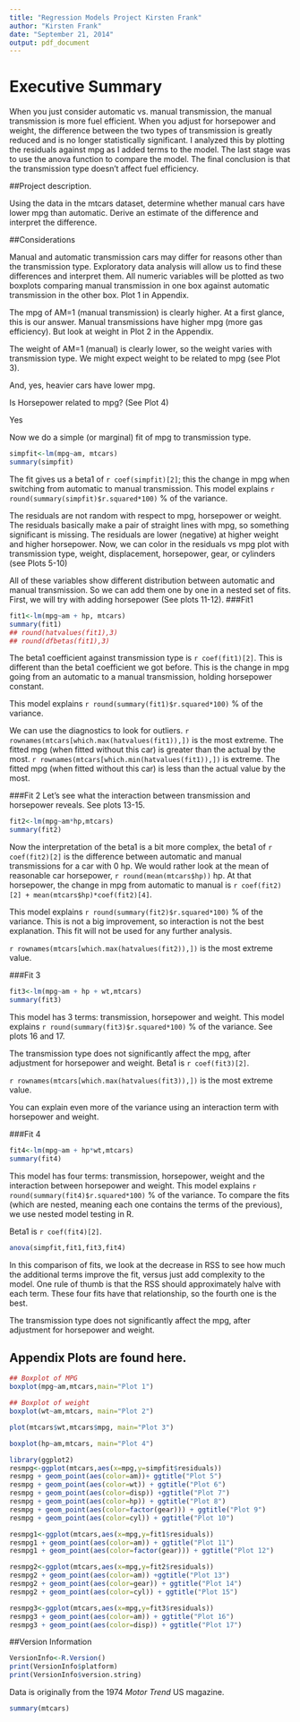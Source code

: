 ```yaml
---
title: "Regression Models Project Kirsten Frank"
author: "Kirsten Frank"
date: "September 21, 2014"
output: pdf_document
---
```


# Executive Summary
When you just consider automatic vs. manual transmission, the manual transmission is more fuel efficient. When you adjust for horsepower and weight, the difference between the two types of transmission is greatly reduced and is no longer statistically significant. I analyzed this by plotting the residuals against mpg as I added terms to the model. The last stage was to use the anova function to compare the model. The final conclusion is that the transmission type doesn't affect fuel efficiency.

##Project description. 

Using the data in the mtcars dataset, determine whether manual cars have lower mpg than automatic. Derive an estimate of the difference and interpret the difference.

##Considerations

Manual and automatic transmission cars may differ for reasons other than the transmission type. Exploratory data analysis will allow us to find these differences and interpret them. All numeric variables will be plotted as two boxplots comparing manual transmission in one box against automatic transmission in the other box. Plot 1 in Appendix.

The mpg of AM=1 (manual transmission) is clearly higher. At a first glance, this is our answer. Manual transmissions have higher mpg (more gas efficiency). But look at weight in Plot 2 in the Appendix.

The weight of AM=1 (manual) is clearly lower, so the weight varies with transmission type. We might expect weight to be related to mpg (see Plot 3).

And, yes, heavier cars have lower mpg. 

Is Horsepower related to mpg? (See Plot 4)

Yes

Now we do a simple (or marginal) fit of mpg to transmission type.

```r
simpfit<-lm(mpg~am, mtcars)
summary(simpfit)
```

The fit gives us a beta1 of `r coef(simpfit)[2]`; this the change in mpg when switching from automatic to manual transmission. This model explains `r round(summary(simpfit)$r.squared*100)` % of the variance.

The residuals are not random with respect to mpg, horsepower or weight. The residuals basically make a pair of straight lines with mpg, so something significant is missing. The residuals are lower (negative) at higher weight and higher horsepower.
Now, we can color in the residuals vs mpg plot with transmission type, weight, displacement, horsepower, gear, or cylinders (see Plots 5-10)

All of these variables show different distribution between automatic and manual transmission. 
So we can add them one by one in a nested set of fits.
First, we will try with adding horsepower (See plots 11-12).
###Fit1
```r
fit1<-lm(mpg~am + hp, mtcars)
summary(fit1)
## round(hatvalues(fit1),3)
## round(dfbetas(fit1),3)
```

The beta1 coefficient against transmission type is `r coef(fit1)[2]`. This is different than the beta1 coefficient we got before. This is the change in mpg going from an automatic to a manual transmission, holding horsepower constant.

This model explains `r round(summary(fit1)$r.squared*100)` % of the variance.

We can use the diagnostics to look for outliers.
`r rownames(mtcars[which.max(hatvalues(fit1)),])` is the most extreme. The fitted mpg (when fitted without this car) is greater than the actual by the most. `r rownames(mtcars[which.min(hatvalues(fit1)),])` is extreme. The fitted mpg (when fitted without this car) is less than the actual value by the most.

###Fit 2
Let's see what the interaction between transmission and horsepower reveals. See plots 13-15.

```r
fit2<-lm(mpg~am*hp,mtcars)
summary(fit2)
```

Now the interpretation of the beta1 is a bit more complex, the beta1 of `r coef(fit2)[2]` is the difference between automatic and manual transmissions for a car with 0 hp. We would rather look at the mean of reasonable car horsepower, `r round(mean(mtcars$hp))` hp. At that horsepower, the change in mpg from automatic to manual is `r coef(fit2)[2] + mean(mtcars$hp)*coef(fit2)[4]`.

This model explains `r round(summary(fit2)$r.squared*100)` % of the variance. This is not a big improvement, so interaction is not the best explanation. This fit will not be used for any further analysis.

`r rownames(mtcars[which.max(hatvalues(fit2)),])` is the most extreme value. 

###Fit 3
```r
fit3<-lm(mpg~am + hp + wt,mtcars)
summary(fit3)
```
This model has 3 terms: transmission, horsepower and weight.
This model explains `r round(summary(fit3)$r.squared*100)` % of the variance. See plots 16 and 17.

The transmission type does not significantly affect the mpg, after adjustment for horsepower and weight. 
Beta1 is `r coef(fit3)[2]`.

`r rownames(mtcars[which.max(hatvalues(fit3)),])` is the most extreme value. 

You can explain even more of the variance using an interaction term with horsepower and weight.

###Fit 4
```r
fit4<-lm(mpg~am + hp*wt,mtcars)
summary(fit4)
```

This model has four terms: transmission, horsepower, weight and the interaction between horsepower and weight. This model explains `r round(summary(fit4)$r.squared*100)` % of the variance.
To compare the fits (which are nested, meaning each one contains the terms of the previous), we use nested model testing in R.

Beta1 is `r coef(fit4)[2]`.


```r
anova(simpfit,fit1,fit3,fit4)
```

In this comparison of fits, we look at the decrease in RSS to see how much the additional terms improve the fit, versus just add complexity to the model. One rule of thumb is that the RSS should approximately halve with each term. These four fits have that relationship, so the fourth one is the best. 

The transmission type does not significantly affect the mpg, after adjustment for horsepower and weight. 

## Appendix Plots are found here.
```r
## Boxplot of MPG
boxplot(mpg~am,mtcars,main="Plot 1")
```

```r
## Boxplot of weight
boxplot(wt~am,mtcars, main="Plot 2")
```

```r
plot(mtcars$wt,mtcars$mpg, main="Plot 3")
```

```r
boxplot(hp~am,mtcars, main="Plot 4")
```

```r
library(ggplot2)
resmpg<-ggplot(mtcars,aes(x=mpg,y=simpfit$residuals))
resmpg + geom_point(aes(color=am))+ ggtitle("Plot 5")
resmpg + geom_point(aes(color=wt)) + ggtitle("Plot 6")
resmpg + geom_point(aes(color=disp)) +ggtitle("Plot 7")
resmpg + geom_point(aes(color=hp)) + ggtitle("Plot 8")
resmpg + geom_point(aes(color=factor(gear))) + ggtitle("Plot 9")
resmpg + geom_point(aes(color=cyl)) + ggtitle("Plot 10")
```

```r
resmpg1<-ggplot(mtcars,aes(x=mpg,y=fit1$residuals))
resmpg1 + geom_point(aes(color=am)) + ggtitle("Plot 11")
resmpg1 + geom_point(aes(color=factor(gear))) + ggtitle("Plot 12")
```

```r
resmpg2<-ggplot(mtcars,aes(x=mpg,y=fit2$residuals))
resmpg2 + geom_point(aes(color=am)) +ggtitle("Plot 13")
resmpg2 + geom_point(aes(color=gear)) + ggtitle("Plot 14")
resmpg2 + geom_point(aes(color=cyl)) + ggtitle("Plot 15")
```

```r
resmpg3<-ggplot(mtcars,aes(x=mpg,y=fit3$residuals))
resmpg3 + geom_point(aes(color=am)) + ggtitle("Plot 16")
resmpg3 + geom_point(aes(color=disp)) + ggtitle("Plot 17")
```
##Version Information
```r
VersionInfo<-R.Version()
print(VersionInfo$platform)
print(VersionInfo$version.string)
```
Data is originally from the 1974 <i>Motor Trend</i> US magazine.


```r
summary(mtcars)
```